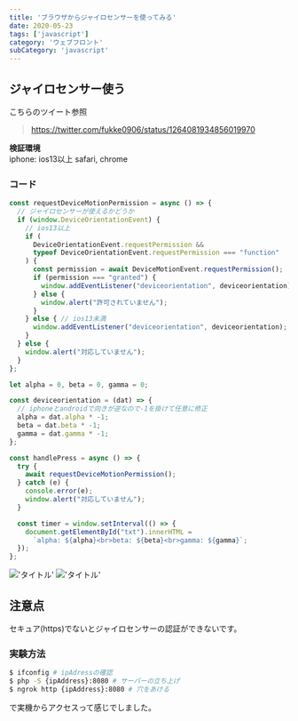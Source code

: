 ```yaml
---
title: 'ブラウザからジャイロセンサーを使ってみる'
date: 2020-05-23
tags: ['javascript']
category: 'ウェブフロント'
subCategory: 'javascript'
---
```


## ジャイロセンサー使う

こちらのツイート参照

> https://twitter.com/fukke0906/status/1264081934856019970

**検証環境**\
iphone: ios13以上 safari, chrome

### コード

```javascript
const requestDeviceMotionPermission = async () => {
  // ジャイロセンサーが使えるかどうか
  if (window.DeviceOrientationEvent) {
    // ios13以上
    if (
      DeviceOrientationEvent.requestPermission &&
      typeof DeviceOrientationEvent.requestPermission === "function"
    ) {
      const permission = await DeviceMotionEvent.requestPermission();
      if (permission === "granted") {
        window.addEventListener("deviceorientation", deviceorientation);
      } else {
        window.alert("許可されていません");
      }
    } else { // ios13未満
      window.addEventListener("deviceorientation", deviceorientation);
    }
  } else {
    window.alert("対応していません");
  }
};

let alpha = 0, beta = 0, gamma = 0;

const deviceorientation = (dat) => {
  // iphoneとandroidで向きが逆なので-1を掛けて任意に修正
  alpha = dat.alpha * -1;
  beta = dat.beta * -1;
  gamma = dat.gamma * -1;
};
```

```javascript
const handlePress = async () => {
  try {
    await requestDeviceMotionPermission();
  } catch (e) {
    console.error(e);
    window.alert("対応していません");
  }

  const timer = window.setInterval(() => {
    document.getElementById("txt").innerHTML =
      `alpha: ${alpha}<br>beta: ${beta}<br>gamma: ${gamma}`;
  });
};
```

!['タイトル'](./images/20200523-2.PNG) !['タイトル'](./images/20200523-1.PNG)

## 注意点

セキュア(https)でないとジャイロセンサーの認証ができないです。

### 実験方法

```bash
$ ifconfig # ipAdressの確認
$ php -S {ipAddress}:8080 # サーバーの立ち上げ
$ ngrok http {ipAddress}:8080 # 穴をあける
```

で実機からアクセスって感じでしました。
